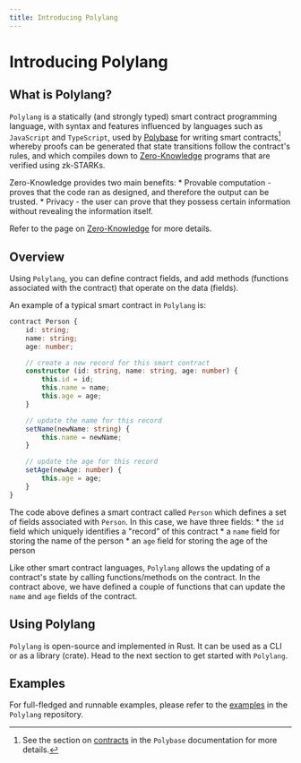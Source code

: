 ```yaml
---
title: Introducing Polylang
---
```


# Introducing Polylang
 
 ## What is Polylang?

`Polylang` is a statically (and strongly typed) smart contract programming language, with syntax and features influenced by languages such as `JavaScript` and `TypeScript`, used by [Polybase](https://polybase.xyz/) for writing smart contracts[^1] 
whereby proofs can be generated that state transitions follow the contract's rules, and which compiles down to [Zero-Knowledge](https://en.wikipedia.org/wiki/Zero-knowledge_proof) programs that are verified using zk-STARKs.

Zero-Knowledge provides two main benefits:
    * Provable computation - proves that the code ran as designed, and therefore the output can be trusted.
    * Privacy - the user can prove that they possess certain information without revealing the information itself.

Refer to the page on [Zero-Knowledge](/docs/zk-proofs/what-is-zk) for more details.

## Overview

Using `Polylang`, you can define contract fields, and add methods (functions associated with the contract) that operate on the data (fields).

An example of a typical smart contract in `Polylang` is:

```typescript
contract Person {
    id: string;
    name: string;
    age: number;

    // create a new record for this smart contract
    constructor (id: string, name: string, age: number) {
        this.id = id;
        this.name = name;
        this.age = age;
    }

    // update the name for this record
    setName(newName: string) {
        this.name = newName;
    }

    // update the age for this record
    setAge(newAge: number) {
        this.age = age;
    }
}
```

The code above defines a smart contract called `Person` which defines a set of fields associated with `Person`. In this case, we have three fields: 
    * the `id` field which uniquely identifies a "record" of this contract
    * a `name` field for storing the name of the person 
    * an `age` field for storing the age of the person

Like other smart contract languages, `Polylang` allows the updating of a contract's state by calling functions/methods on the contract.
In the contract above, we have defined a couple of functions that can update the `name` and `age` fields of the contract.

## Using Polylang

`Polylang` is open-source and implemented in Rust. It can be used as a CLI or as a library (crate). Head to the next section to get started with `Polylang`.

## Examples

For full-fledged and runnable examples, please refer to the [examples](https://github.com/polybase/polylang/showcase) in the `Polylang` repository.

[^1]: See the section on [contracts](https://polybase.xyz/docs/collections) in the `Polybase` documentation for more details.
